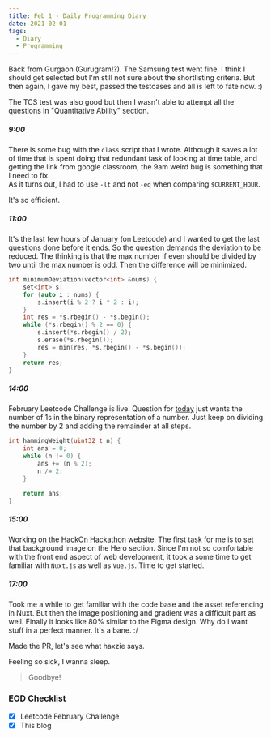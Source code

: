 ```yaml
---
title: Feb 1 - Daily Programming Diary
date: 2021-02-01
tags:
  - Diary
  - Programming
---
```


Back from Gurgaon (Gurugram!?). The Samsung test went fine. I think I should get selected but I'm still not sure about the shortlisting criteria. But then again, I gave my best, passed the testcases and all is left to fate now. :)

The TCS test was also good but then I wasn't able to attempt all the questions in "Quantitative Ability" section.

##### 9:00
There is some bug with the `class` script that I wrote. Although it saves a lot of time that is spent doing that redundant task of looking at time table, and getting the link from google classroom, the 9am weird bug is something that I need to fix.  
As it turns out, I had to use `-lt` and not `-eq` when comparing `$CURRENT_HOUR`. 

It's so efficient.

##### 11:00
It's the last few hours of January (on Leetcode) and I wanted to get the last questions done before it ends. So the [question](https://leetcode.com/explore/featured/card/january-leetcoding-challenge-2021/583/week-5-january-29th-january-31st/3622/) demands the deviation to be reduced. The thinking is that the max number if even should be divided by two until the max number is odd. Then the difference will be minimized.

```cpp:title=minimize-deviation-in-an-array.cpp
int minimumDeviation(vector<int> &nums) {
    set<int> s;
    for (auto i : nums) {
        s.insert(i % 2 ? i * 2 : i);
    }
    int res = *s.rbegin() - *s.begin();
    while (*s.rbegin() % 2 == 0) {
        s.insert(*s.rbegin() / 2);
        s.erase(*s.rbegin());
        res = min(res, *s.rbegin() - *s.begin());
    }
    return res;
}
```

##### 14:00
February Leetcode Challenge is live. Question for [today](https://leetcode.com/explore/featured/card/february-leetcoding-challenge-2021/584/week-1-february-1st-february-7th/3625/) just wants the number of 1s in the binary representation of a number.
Just keep on dividing the number by 2 and adding the remainder at all steps. 

```cpp:title=number-of-1-bits.cpp
int hammingWeight(uint32_t n) {
    int ans = 0;
    while (n != 0) {
        ans += (n % 2);
        n /= 2;
    }

    return ans;
}
```

##### 15:00
Working on the [HackOn Hackathon](https://github.com/HackOnHackathon/hackon2) website. The first task for me is to set that background image on the Hero section. Since I'm not so comfortable with the front end aspect of web development, it took a some time to get familiar with `Nuxt.js` as well as `Vue.js`. 
Time to get started.

##### 17:00
Took me a while to get familiar with the code base and the asset referencing in Nuxt. But then the image positioning and gradient was a difficult part as well. Finally it looks like 80% similar to the Figma design. Why do I want stuff in a perfect manner. It's a bane. :/

Made the PR, let's see what haxzie says. 

Feeling so sick, I wanna sleep.

> Goodbye!

### EOD Checklist
- [x] Leetcode February Challenge
- [x] This blog
